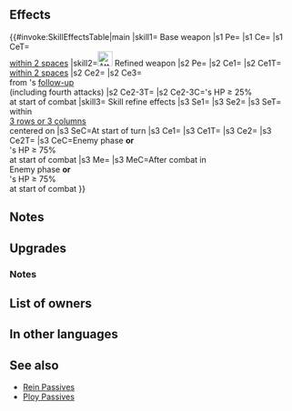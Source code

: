 {{Weapon Infobox
|tagid=SID_幻影ロッド
|weaponType=Red Tome
|might=14
|range=2
|effect=Grants Atk+3. Inflicts Atk/Res-6 on foes within 2 spaces during combat.
|cost=400
|exclusive=1
|statModifiers=0,17,0,0,0
|required=Bolganone;Fenrir
|refinePaths=default
|refineSP=400
|refineMedals=500
|refineDews=200
|upgradedEffect=Grants Atk+3. Inflicts Atk/Res-6 on foes within 2 spaces during combat. At start of combat, if unit's HP ≥ 25%, unit makes a guaranteed follow-up attack and reduces damage from foe's follow-up attack by 75% ("follow-up attack" normally means the second strike; for effects that grant "unit attacks twice," it means the third and fourth strikes).
|effectSkill1=At start of turn, inflicts Atk/Res-6 and【Sabotage】on foes within 3 columns or 3 rows centered on unit through their next actions. If foe initiates combat or if foe's HP ≥ 75% at start of combat, inflicts Atk/Res-5 on foe during combat, deals damage = 15% of unit's Atk (excluding area-of-effect Specials), and restores 7 HP to unit after combat.<br><br>【Sabotage】<br>Inflicts penalty on unit's Atk/Spd/Def/Res during combat = highest penalty on each stat between unit and allies within 2 spaces of unit through its next action. Calculates each stat penalty independently.
|properties=random_owner
}}
==Effects==
{{#invoke:SkillEffectsTable|main
|skill1={{SCi|weapon}} Base weapon
|s1 Pe={{Eft|Stat Boosts|Atk|3}}
|s1 Ce={{Eft|Temporary debuffs|Atk/Res|6}}
|s1 CeT={{Tgt|Foes}}<br>[[within 2 spaces]]
|skill2=[[File:Attack Plus W.png|x26px|class=inline-icon]] Refined weapon
|s2 Pe={{Eft|Stat Boosts|Atk|3}}
|s2 Ce1={{Eft|Temporary debuffs|Atk/Res|6}}
|s2 Ce1T={{Tgt|Foes}}<br>[[within 2 spaces]]
|s2 Ce2={{Eft|Guaranteed Follow-Up}}
|s2 Ce3={{Eft|Damage Reduction|75%}}<br>from {{Tgt|Foe}}'s [[follow-up]]<br>(including fourth attacks)
|s2 Ce2-3T={{Tgt|Unit}}
|s2 Ce2-3C={{Tgt|Unit}}'s HP ≥ 25%<br>at start of combat
|skill3={{Si|Mirage Rod|refine=Skill1}} Skill refine effects
|s3 Se1={{Eft|Penalties|Atk/Res|6}}
|s3 Se2={{SEt|Sabotage}}
|s3 SeT={{Tgt|Foes}} within<br>[[3 rows or 3 columns]]<br>centered on {{Tgt|Unit}}
|s3 SeC=At start of turn
|s3 Ce1={{Eft|Temporary debuffs|Atk/Res|5}}
|s3 Ce1T={{Tgt|Foe}}
|s3 Ce2={{Eft|Damage boost|15% of {{Tgt|Unit}}'s Atk}}
|s3 Ce2T={{Tgt|Unit}}
|s3 CeC=Enemy phase '''or'''<br>{{Tgt|Foe}}'s HP ≥ 75%<br>at start of combat
|s3 Me={{Eft|Heal|7}}
|s3 MeC=After combat in<br>Enemy phase '''or'''<br>{{Tgt|Foe}}'s HP ≥ 75%<br>at start of combat
}}
==Notes==
{{Temporary debuffs}}
{{FoesCombatEffect|effect=temporary debuffs}}
==Upgrades==
{{Weapon Upgrade List}}
===Notes===
{{Guaranteed follow-up interaction|name=refined Mirage Rod}}
{{DamagePercentageReduction}}
{{Penalties|name={{St|Mirage Rod|refine=skill1}}}}
{{Sabotage|name={{St|Mirage Rod|refine=skill1}}}}
{{AtkDamageBoost|name={{St|Mirage Rod|refine=skill1}}}}
{{After combat healing|name={{St|Mirage Rod|refine=skill1}}}}
==List of owners==
{{Skill Hero List}}
==In other languages==
{{OtherLanguages
|english=Mirage Rod
|japanese=幻影ロッド
|german=Mirage-Stab
|spanishEU=Vara Mirage
|spanishLA=Vara Mirage
|french=Bâton mirage
|italian=Asta Mirage
|chineseTW=幻影鐵杖
|portuguese=Vara Mirage
}}
==See also==
{{See also skills|cond=(Description LIKE '%inflicts Atk/%Res-%on foes within _ spaces%during combat%' OR Description LIKE '%at start of%inflicts%columns%next actions%') AND Exclusive='1'}}
* [[Rein Passives]]
* [[Ploy Passives]]
{{Weapons Navbox}}